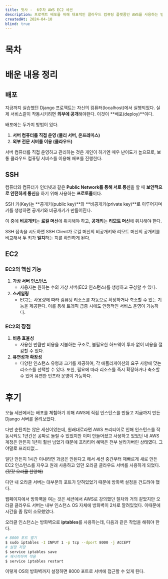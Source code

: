 ```yaml
---
title: 멋사 -  6주차 AWS EC2 세션
description: 프로젝트 배포를 위해 대표적인 클라우드 컴퓨팅 플랫폼인 AWS를 사용하는 방법을 알아보았습니다.
createdAt: 2024-04-10
blind: true
---
```


# 목차

# 배운 내용 정리

## 배포

지금까지 실습했던 Django 프로젝트는 자신의 컴퓨터(localhost)에서 실행되었다. 실제 서비스같이 작동시키려면 **외부에 공개**해야한다. 이것이 **배포(deploy)**이다.

배포에는 두가지 방법이 있다.

1. **서버 컴퓨터를 직접 운영 (물리 서버, 온프레미스)**
2. **외부 전문 서버를 이용 (클라우드)**

서버 컴퓨터를 직접 운영하고 관리하는 것은 개인이 하기엔 매우 난이도가 높으므로, 보통 클라우드 컴퓨팅 서비스를 이용해 배포를 진행한다.

## SSH

컴퓨터와 컴퓨터가 인터넷과 같은 **Public Network를 통해 서로 통신**을 할 때 **보안적으로 안전하게 통신**을 하기 위해 사용하는 **프로토콜**이다.

SSH 키(Key)는 **공개키(public key)**와 **비공개키(private key)**로 이루어지며 키를 생성하면 공개키와 비공개키가 만들어진다. 

이 중에 **비공개키**는 **로컬 머신**에 위치해야 하고, **공개키**는 **리모트 머신**에 위치해야 한다.

 SSH 접속을 시도하면 SSH Client가 로컬 머신의 비공개키와 리모트 머신의 공개키를 비교해서 두 키가 **일치**하는 지를 확인하게 된다.

## EC2

### EC2의 핵심 기능

1. **가상 서버 인스턴스**
    - 사용자는 원하는 수의 가상 서버(EC2 인스턴스)를 생성하고 구성할 수 있다.
2. **스케일링**
    - EC2는 사용량에 따라 컴퓨팅 리소스를 자동으로 확장하거나 축소할 수 있는 기능을 제공한다. 이를 통해 트래픽 급증 시에도 안정적인 서비스 운영이 가능하다.

### EC2의 장점

1. **비용 효율성**
    - 사용한 만큼만 비용을 지불하는 구조로, 불필요한 하드웨어 투자 없이 비용을 절감할 수 있다.
2. **유연성과 확장성**
    - 다양한 인스턴스 유형과 크기를 제공하여, 각 애플리케이션의 요구 사항에 맞는 리소스를 선택할 수 있다. 또한, 필요에 따라 리소스를 즉시 확장하거나 축소할 수 있어 유연한 인프라 운영이 가능하다.
    

# 후기

오늘 세션에서는 배포를 체험하기 위해 AWS에 직접 인스턴스를 만들고 지금까지 만든 Django 서버를 올려보았다.

다만 순탄치는 않은 세션이었는데, 원래대로라면 AWS 프리티어로 인해 인스턴스를 작동시켜도 1년간은 공짜로 돌릴 수 있었지만 이미 만들어졌고 사용하고 있었던 내 AWS 계정은 만든지 1년이 훨씬 넘었기 떄문에 프리티어 혜택은 전부 날라가버린 상태였다. 그야말로 프리티없…

일단 만든지 1시간 이내라면 과금은 안된다고 해서 세션 중간부터 재빠르게 새로 만든 EC2 인스턴스를 지우고 원래 사용하고 있던 오라클 클라우드 서버를 사용하게 되었다. ~~(갓갓 오라클 찬양해)~~

다만 내 오라클 서버는 대부분의 포트가 닫혀있었기 때문에 방화벽 설정을 건드려야 했다.

웹페이지에서 방화벽을 여는 것은 세션에서 AWS로 강의했던 절차와 거의 같았지만 오라클 클라우드 서버는 내부 인스턴스 OS 자체에 방화벽이 2차로 깔려있었다. 이때문에 시간을 좀 많이 소모했었다.

오라클 인스턴스는 방화벽으로 **iptables**를 사용하는데, 다음과 같은 작업을 해줘야 한다.

```bash
# 8000 포트 열기
$ sudo iptables -I INPUT 1 -p tcp --dport 8000 -j ACCEPT
# 설정 저장
$ service iptables save
# 재시작하여 적용
$ service iptables restart
```

이렇게 OS의 방화벽까지 설정하면 8000 포트로 서버에 접근할 수 있게 된다.